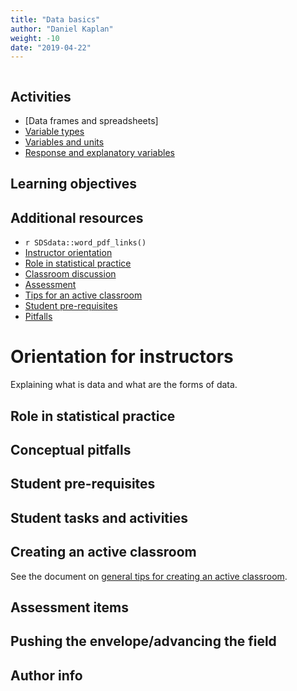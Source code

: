 ```yaml
---
title: "Data basics"
author: "Daniel Kaplan"
weight: -10
date: "2019-04-22"
---
```


```r

```

## Activities 

* [Data frames and spreadsheets]
* [Variable types](/lessons/variable-types/)
* [Variables and units](/lessons/variables-and-units/)
* [Response and explanatory variables](/lessons/response-and-explanatory/)

## Learning objectives 




## Additional resources

- `r SDSdata::word_pdf_links()`
- [Instructor orientation](#orientation)
- [Role in statistical practice](#role)
- [Classroom discussion](#discussion)
- [Assessment](#assessment)
- [Tips for an active classroom](#active)
- [Student pre-requisites](#prereqs)
- [Pitfalls](#pitfalls)

# Orientation for instructors {#orientation}

Explaining what is data and what are the forms of data.

## Role in statistical practice {#role}


## Conceptual pitfalls {#pitfalls}






## Student pre-requisites {#prereqs}


## Student tasks and activities


## Creating an active classroom {#active}

See the document on [general tips for creating an active classroom](/etc/tips-for-active-classroom.html). 


## Assessment items {#assessment}

## Pushing the envelope/advancing the field


## Author info

